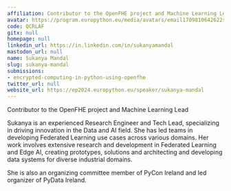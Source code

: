 ```yaml
---
affiliation: Contributor to the OpenFHE project and Machine Learning Lead
avatar: https://program.europython.eu/media/avatars/email1709810642622sukanyamandal_3t7fRvP.jpeg
code: QCRLAF
gitx: null
homepage: null
linkedin_url: https://in.linkedin.com/in/sukanyamandal
mastodon_url: null
name: Sukanya Mandal
slug: sukanya-mandal
submissions:
- encrypted-computing-in-python-using-openfhe
twitter_url: null
website_url: https://ep2024.europython.eu/speaker/sukanya-mandal
---
```


Contributor to the OpenFHE project and Machine Learning Lead

Sukanya is an experienced Research Engineer and Tech Lead, specializing in driving innovation in the Data and AI field. She has led teams in developing Federated Learning use cases across various domains. Her work involves extensive research and development in Federated Learning and Edge AI, creating prototypes, solutions and architecting and developing data systems for diverse industrial domains.

She is also an organizing committee member of PyCon Ireland and led organizer of PyData Ireland.
